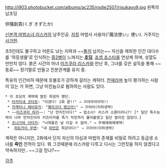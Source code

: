 http://i903.photobucket.com/albums/ac235/rodie2507/risukayo9.jpg
왼쪽의 남초딩

供犠創貴(くぎ きずたか)

[[신본격 마법소녀 리스카]]의 남주인공. [[자칭]] 마법사 사용자(『魔法使い』使い). 거주지는 [[사가]]현.

초5인데도 불구하고 어른도 낚는 지략과 ~~[[똘끼]] 넘치는~~ 자신을 제외한 인간 대다수를 '하등생물'로 인식하는 [[중2병]]이 느껴지는 '''[[초딩]]'''. [[죠셉 죠스타]]를 연상케 하며, 성깔도 만만치 않다.
붉은 시간의 마녀 [[미즈쿠라 리스카]]와 만난 후, 그녀를 갖은 설득을 통해 ~~동료~~ 장기말로 만들고 친분관계를 유지 중.  

특유의 인간비하 때문에 호불호가 강하게 갈리는 캐릭터. [[천재]]라며 높이 평가하는 사람이 있는 가 하면, 그냥 미친놈으로 펌하하는 사람도 있다.

 * 이 초딩의 계략에 발린 희생자 명단.
  * [[타카미네 코타로]]: "이겼다! 1화 끝!!" → 끄아아아아악!!
  * [[카케타니 헤비유키]]: "[[페이크다 이 병신들아|훼이크다 병신아!]]" → 끄아아(이하생략)
  * ~~[[미즈쿠라 하키]]~~: "난 먼치킨이다!" → 맙소사! 리스카 소환이라니?! [* 일단 특수능력이 너무 먼치킨이라 키즈타카를 죽기 직전까지 몰아붙였고 일단 발리진 않았다.]
  * [[츠나기바 이타치]]: "너희들은 날 이길 수 없어." → 우웨에에에에엑!
  *  [[히토카이 무엔]]: "내 [[마안]]은 최강이다!" → 끄아아(이하생략)
 
계략은 아니지만, 2화에서 단지 자신의 야심과 마법의 존재를 비밀로 하려고 동급생 소녀를 '''죽인''' 전적이 있다. 뭐 그것때문에 리스카랑 다투고 다시는 그런짓을 하지 않겠다고 약속하지만.. ~~그걸 믿냐?~~

[[각주]]
